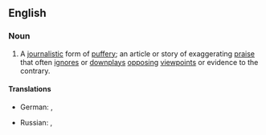 ==English==

===Noun===
{{en-noun}}

# A [[journalistic]] form of [[puffery]]; an article or story of exaggerating [[praise]] that often [[ignore]]s or [[downplay]]s [[opposing]] [[viewpoint]]s or evidence to the contrary.

====Translations====
{{trans-top|journalistic puffery}}
* German: {{t+|de|Lobeshymne|f}}, {{t|de|Werbetext|m}}
{{trans-mid}}
* Russian: {{t+|ru|джинса́|f}}, {{t+|ru|заказу́ха|f}}
{{trans-bottom}}